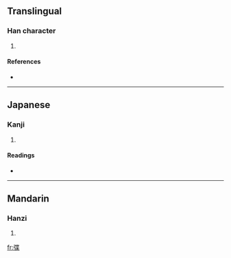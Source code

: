 ==Translingual==

===Han character===
{{Han char|rn=57|rad=弓|as=09|sn=12|four=|canj=弓心廿木 (NPTD)}}

# {{defn|Han|sort=弓09}}

====References====
* {{Han ref|kx=0360.200|dkj=09833|dj=0678.070|hdz=20999.100|uh=5F3D|ud=24381}}

----

==Japanese==

===Kanji===
{{ja-kanji|grade=|rs=弓09}}

# {{defn|Japanese}}

====Readings====
* {{ja-readings|on=[[よう]] (yō), [[きょう]] (kyō)|kun=[[ゆがけ]] (yugake)}}

----

==Mandarin==

===Hanzi===
{{cmn-hanzi|pin=[[shè]] ([[she4]])|wg=she<sup>4</sup>}}

# {{defn|Mandarin}}

[[fr:弽]]